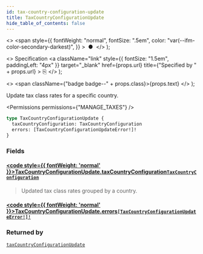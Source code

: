 ```yaml
---
id: tax-country-configuration-update
title: TaxCountryConfigurationUpdate
hide_table_of_contents: false
---
```


  <>
    <span
      style={{
        fontWeight: "normal",
        fontSize: ".5em",
        color: "var(--ifm-color-secondary-darkest)",
      }}
    >
      &nbsp;●&nbsp;
    </span>
  </>
);

  <>
    Specification
    <a
      className="link"
      style={{ fontSize: "1.5em", paddingLeft: "4px" }}
      target="\_blank"
      href={props.url}
      title={"Specified by " + props.url}
    >
      ⎘
    </a>
  </>
);

  <>
    <span className={"badge badge--" + props.class}>{props.text}</span>
  </>
);

Update tax class rates for a specific country.

<Badge text="Added in Saleor 3.9" class="secondary margin-bottom--sm" />

<FeaturePreview />

<Permissions permissions={"MANAGE_TAXES"} />

```graphql
type TaxCountryConfigurationUpdate {
  taxCountryConfiguration: TaxCountryConfiguration
  errors: [TaxCountryConfigurationUpdateError!]!
}
```

### Fields

#### [<code style={{ fontWeight: 'normal' }}>TaxCountryConfigurationUpdate.<b>taxCountryConfiguration</b></code>](#)<Bullet />[`TaxCountryConfiguration`](../../../api-reference/taxes/objects/tax-country-configuration) <Badge class="secondary" text="object"/> <Badge class="secondary" text="taxes"/>

> Updated tax class rates grouped by a country.

#### [<code style={{ fontWeight: 'normal' }}>TaxCountryConfigurationUpdate.<b>errors</b></code>](#)<Bullet />[`[TaxCountryConfigurationUpdateError!]!`](../../../api-reference/taxes/objects/tax-country-configuration-update-error) <Badge class="secondary" text="non-null"/> <Badge class="secondary" text="object"/> <Badge class="secondary" text="taxes"/>

>

### Returned by

[`taxCountryConfigurationUpdate`](../../../api-reference/taxes/mutations/tax-country-configuration-update) <Badge class="secondary" text="mutation"/>


